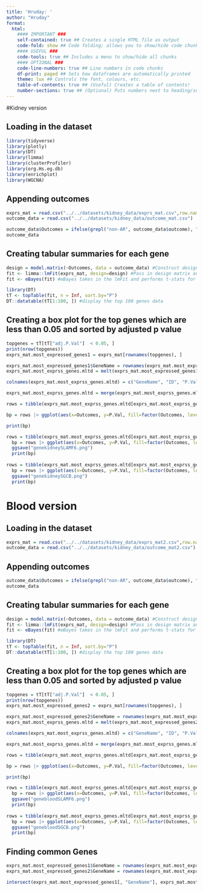 ```yaml
---
title: 'Hruday: '
author: "Hruday"
format: 
  html: 
    #### IMPORTANT ###
    self-contained: true ## Creates a single HTML file as output
    code-fold: show ## Code folding; allows you to show/hide code chunks
    #### USEFUL ###
    code-tools: true ## Includes a menu to show/hide all chunks
    #### OPTIONAL ###
    code-line-numbers: true ## Line numbers in code chunks
    df-print: paged ## Sets how dataframes are automatically printed
    theme: lux ## Controls the font, colours, etc.
    table-of-contents: true ## (Useful) Creates a table of contents!
    number-sections: true ## (Optional) Puts numbers next to heading/subheadings
---
```

#Kidney version

## Loading in the dataset
```r
library(tidyverse)  
library(plotly)  
library(DT)  
library(limma)  
library(clusterProfiler)  
library(org.Hs.eg.db)  
library(enrichplot)  
library(WGCNA)
```

## Appending outcomes
```r
exprs_mat = read.csv("../../datasets/kidney_data/exprs_mat.csv",row.names=1)
outcome_data = read.csv("../../datasets/kidney_data/outcome_mat.csv")

outcome_data$Outcomes = ifelse(grepl("non-AR", outcome_data$outcome), "Stable", "Rejection")
outcome_data
```

## Creating tabular summaries for each gene
```r
design = model.matrix(~Outcomes, data = outcome_data) #Construct design matrix of predictors
fit <- limma::lmFit(exprs_mat, design=design) #Pass in design matrix and expression matrix
fit <- eBayes(fit) #eBayes takes in the lmFit and performs t-stats for each row in the expression matrix combined with the design matrix, effectively running t-test for each gene

library(DT)
tT <- topTable(fit, n = Inf, sort.by="P") 
DT::datatable(tT[1:100, ]) #display the top 100 genes data
```

## Creating a box plot for the top genes which are less than 0.05 and sorted by adjusted p value
```r
topgenes = tT[tT["adj.P.Val"]  < 0.05, ]
print(nrow(topgenes))
exprs_mat.most_expressed_genes1 = exprs_mat[rownames(topgenes), ]

exprs_mat.most_expressed_genes1$GeneName = rownames(exprs_mat.most_expressed_genes1)
exprs_mat.most_exprss_genes.mltd = melt(exprs_mat.most_expressed_genes1, id='GeneName')

colnames(exprs_mat.most_exprss_genes.mltd) = c("GeneName", "ID", "P.Val")

exprs_mat.most_exprss_genes.mltd = merge(exprs_mat.most_exprss_genes.mltd, outcome_data, by = "ID", all.x = TRUE)

rows = tibble(exprs_mat.most_exprss_genes.mltd[exprs_mat.most_exprss_genes.mltd$GeneName %in% c(rownames(topgenes)[1:6]), ])

bp = rows |> ggplot(aes(x=Outcomes, y=P.Val, fill=factor(Outcomes, level=c("Rejection", "Stable")))) + geom_boxplot(outlier.shape = NA, width=0.5) + labs(x="Patient Outcome", y="Expression", title=paste("Expression of Kidney Genes across Rejection and Stable patients"), fill="Patient Outcome") + stat_summary(fun=mean, geom="point", shape=20, size=5, color="white", fill="white") + facet_wrap(~GeneName, ncol=2, scales="free")

print(bp)

rows = tibble(exprs_mat.most_exprss_genes.mltd[exprs_mat.most_exprss_genes.mltd["GeneName"] == "SLAMF6", ])
  bp = rows |> ggplot(aes(x=Outcomes, y=P.Val, fill=factor(Outcomes, level=c("Rejection", "Stable")))) + geom_boxplot(outlier.shape = NA, width=0.5) + xlab(label="Kidney Gene: SLAMF6") + labs(x="Patient Outcome", y="Expression", title="Expression of Kidney Gene: SLAMF6 across Rejection and Stable patients", fill="Patient Outcome") + stat_summary(fun=mean, geom="point", shape=20, size=5, color="white", fill="white")
  ggsave("genekidneySLAMF6.png")
  print(bp)
  
rows = tibble(exprs_mat.most_exprss_genes.mltd[exprs_mat.most_exprss_genes.mltd["GeneName"] == "SGCB", ])
  bp = rows |> ggplot(aes(x=Outcomes, y=P.Val, fill=factor(Outcomes, level=c("Rejection", "Stable")))) + geom_boxplot(outlier.shape = NA, width=0.5) + xlab(label="Kidney Gene: SLAMF6") + labs(x="Patient Outcome", y="Expression", title="Expression of Kidney Gene: SGCB across Rejection and Stable patients", fill="Patient Outcome") + stat_summary(fun=mean, geom="point", shape=20, size=5, color="white", fill="white")
  ggsave("genekidneySGCB.png")
  print(bp)
```

# Blood version

## Loading in the dataset
```r
exprs_mat = read.csv("../../datasets/kidney_data/exprs_mat2.csv",row.names=1)
outcome_data = read.csv("../../datasets/kidney_data/outcome_mat2.csv")
```

## Appending outcomes
```r
outcome_data$Outcomes = ifelse(grepl("non-AR", outcome_data$outcome), "Stable", "Rejection")
outcome_data
```

## Creating tabular summaries for each gene
```r
design = model.matrix(~Outcomes, data = outcome_data) #Construct design matrix of predictors
fit <- limma::lmFit(exprs_mat, design=design) #Pass in design matrix and expression matrix
fit <- eBayes(fit) #eBayes takes in the lmFit and performs t-stats for each row in the expression matrix combined with the design matrix, effectively running t-test for each gene

library(DT)
tT <- topTable(fit, n = Inf, sort.by="P") 
DT::datatable(tT[1:100, ]) #display the top 100 genes data
```

## Creating a box plot for the top genes which are less than 0.05 and sorted by adjusted p value
```r
topgenes = tT[tT["adj.P.Val"]  < 0.05, ]
print(nrow(topgenes))
exprs_mat.most_expressed_genes2 = exprs_mat[rownames(topgenes), ]

exprs_mat.most_expressed_genes2$GeneName = rownames(exprs_mat.most_expressed_genes2)
exprs_mat.most_exprss_genes.mltd = melt(exprs_mat.most_expressed_genes2, id='GeneName')

colnames(exprs_mat.most_exprss_genes.mltd) = c("GeneName", "ID", "P.Val")

exprs_mat.most_exprss_genes.mltd = merge(exprs_mat.most_exprss_genes.mltd, outcome_data, by = "ID", all.x = TRUE)

rows = tibble(exprs_mat.most_exprss_genes.mltd[exprs_mat.most_exprss_genes.mltd$GeneName %in% c(rownames(topgenes)[1:6]), ])

bp = rows |> ggplot(aes(x=Outcomes, y=P.Val, fill=factor(Outcomes, level=c("Rejection", "Stable")))) + geom_boxplot(outlier.shape = NA, width=0.5) + labs(x="Patient Outcome", y="Expression", title=paste("Expression of Blood Genes across Rejection and Stable patients"), fill="Patient Outcome") + stat_summary(fun=mean, geom="point", shape=20, size=5, color="white", fill="white") + facet_wrap(~GeneName, ncol=2, scales="free")

print(bp)

rows = tibble(exprs_mat.most_exprss_genes.mltd[exprs_mat.most_exprss_genes.mltd["GeneName"] == "SLAMF6", ])
  bp = rows |> ggplot(aes(x=Outcomes, y=P.Val, fill=factor(Outcomes, level=c("Rejection", "Stable")))) + geom_boxplot(outlier.shape = NA, width=0.5) + xlab(label="Blood Gene: SLAMF6") + labs(x="Patient Outcome", y="Expression", title="Expression of Blood Gene: SLAMF6 across Rejection and Stable patients", fill="Patient Outcome") + stat_summary(fun=mean, geom="point", shape=20, size=5, color="white", fill="white")
  ggsave("genebloodSLAMF6.png")
  print(bp)
  
rows = tibble(exprs_mat.most_exprss_genes.mltd[exprs_mat.most_exprss_genes.mltd["GeneName"] == "SGCB", ])
  bp = rows |> ggplot(aes(x=Outcomes, y=P.Val, fill=factor(Outcomes, level=c("Rejection", "Stable")))) + geom_boxplot(outlier.shape = NA, width=0.5) + xlab(label="Blood Gene: SLAMF6") + labs(x="Patient Outcome", y="Expression", title="Expression of Blood Gene: SGCB across Rejection and Stable patients", fill="Patient Outcome") + stat_summary(fun=mean, geom="point", shape=20, size=5, color="white", fill="white")
  ggsave("genebloodSGCB.png")
  print(bp)
```

## Finding common Genes

```r
exprs_mat.most_expressed_genes1$GeneName = rownames(exprs_mat.most_expressed_genes1)
exprs_mat.most_expressed_genes2$GeneName = rownames(exprs_mat.most_expressed_genes2)

intersect(exprs_mat.most_expressed_genes1[, "GeneName"], exprs_mat.most_expressed_genes2[, "GeneName"])
```

